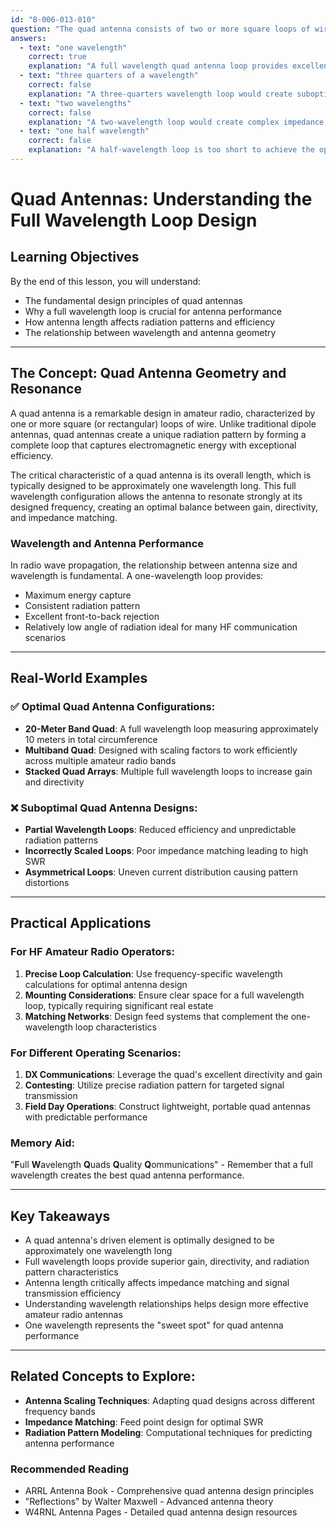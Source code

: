 ```yaml
---
id: "B-006-013-010"
question: "The quad antenna consists of two or more square loops of wire. The driven element has an approximate overall length of:"
answers:
  - text: "one wavelength"
    correct: true
    explanation: "A full wavelength quad antenna loop provides excellent gain and directivity characteristics. In this configuration, the entire loop is approximately one wavelength long, which creates optimal resonance and radiation pattern performance for amateur radio operations. This full wavelength design allows for efficient energy transfer and provides good front-to-back ratio compared to other antenna designs."
  - text: "three quarters of a wavelength"
    correct: false
    explanation: "A three-quarters wavelength loop would create suboptimal impedance matching and radiation characteristics. This length does not provide the same resonance and efficiency as a full wavelength quad antenna, leading to potential signal loss and reduced performance."
  - text: "two wavelengths"
    correct: false
    explanation: "A two-wavelength loop would create complex impedance characteristics and potential nulls in the radiation pattern. This length would result in inefficient energy transfer and potentially unpredictable antenna behavior, making it less suitable for reliable amateur radio communications."
  - text: "one half wavelength"
    correct: false
    explanation: "A half-wavelength loop is too short to achieve the optimal performance characteristics of a quad antenna. This length would result in poor impedance matching, reduced gain, and less predictable radiation patterns compared to a full wavelength design."
---
```


# Quad Antennas: Understanding the Full Wavelength Loop Design

## Learning Objectives
By the end of this lesson, you will understand:
- The fundamental design principles of quad antennas
- Why a full wavelength loop is crucial for antenna performance
- How antenna length affects radiation patterns and efficiency
- The relationship between wavelength and antenna geometry

---

## The Concept: Quad Antenna Geometry and Resonance

A quad antenna is a remarkable design in amateur radio, characterized by one or more square (or rectangular) loops of wire. Unlike traditional dipole antennas, quad antennas create a unique radiation pattern by forming a complete loop that captures electromagnetic energy with exceptional efficiency.

The critical characteristic of a quad antenna is its overall length, which is typically designed to be approximately one wavelength long. This full wavelength configuration allows the antenna to resonate strongly at its designed frequency, creating an optimal balance between gain, directivity, and impedance matching.

### Wavelength and Antenna Performance

In radio wave propagation, the relationship between antenna size and wavelength is fundamental. A one-wavelength loop provides:
- Maximum energy capture
- Consistent radiation pattern
- Excellent front-to-back rejection
- Relatively low angle of radiation ideal for many HF communication scenarios

---

## Real-World Examples

### ✅ Optimal Quad Antenna Configurations:
- **20-Meter Band Quad**: A full wavelength loop measuring approximately 10 meters in total circumference
- **Multiband Quad**: Designed with scaling factors to work efficiently across multiple amateur radio bands
- **Stacked Quad Arrays**: Multiple full wavelength loops to increase gain and directivity

### ❌ Suboptimal Quad Antenna Designs:
- **Partial Wavelength Loops**: Reduced efficiency and unpredictable radiation patterns
- **Incorrectly Scaled Loops**: Poor impedance matching leading to high SWR
- **Asymmetrical Loops**: Uneven current distribution causing pattern distortions

---

## Practical Applications

### For HF Amateur Radio Operators:
1. **Precise Loop Calculation**: Use frequency-specific wavelength calculations for optimal antenna design
2. **Mounting Considerations**: Ensure clear space for a full wavelength loop, typically requiring significant real estate
3. **Matching Networks**: Design feed systems that complement the one-wavelength loop characteristics

### For Different Operating Scenarios:
1. **DX Communications**: Leverage the quad's excellent directivity and gain
2. **Contesting**: Utilize precise radiation pattern for targeted signal transmission
3. **Field Day Operations**: Construct lightweight, portable quad antennas with predictable performance

### Memory Aid:
"**F**ull **W**avelength **Q**uads **Q**uality **Q**ommunications" - Remember that a full wavelength creates the best quad antenna performance.

---

## Key Takeaways

- A quad antenna's driven element is optimally designed to be approximately one wavelength long
- Full wavelength loops provide superior gain, directivity, and radiation pattern characteristics
- Antenna length critically affects impedance matching and signal transmission efficiency
- Understanding wavelength relationships helps design more effective amateur radio antennas
- One wavelength represents the "sweet spot" for quad antenna performance

---

## Related Concepts to Explore:
- **Antenna Scaling Techniques**: Adapting quad designs across different frequency bands
- **Impedance Matching**: Feed point design for optimal SWR
- **Radiation Pattern Modeling**: Computational techniques for predicting antenna performance

### Recommended Reading
- ARRL Antenna Book - Comprehensive quad antenna design principles
- "Reflections" by Walter Maxwell - Advanced antenna theory
- W4RNL Antenna Pages - Detailed quad antenna design resources